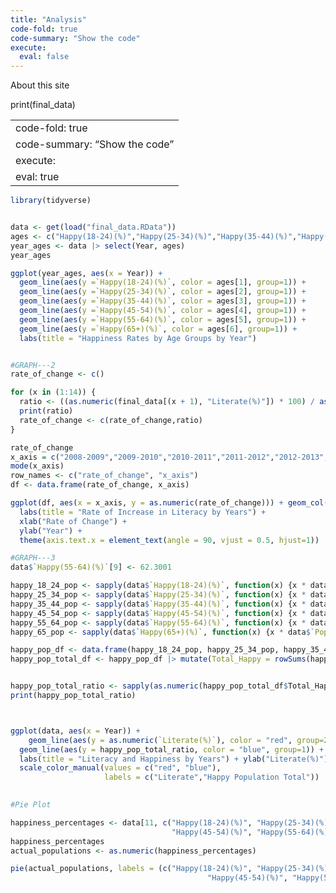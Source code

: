 ```yaml
---
title: "Analysis"
code-fold: true
code-summary: "Show the code"
execute:
  eval: false
---
```


About this site

print(final_data)

---
code-fold: true
code-summary: "Show the code"
execute:
  eval: true
---

```r
library(tidyverse)


data <- get(load("final_data.RData"))
ages <- c("Happy(18-24)(%)","Happy(25-34)(%)","Happy(35-44)(%)","Happy(45-54)(%)","Happy(55-64)(%)","Happy(65+)(%)")
year_ages <- data |> select(Year, ages)
year_ages

ggplot(year_ages, aes(x = Year)) +
  geom_line(aes(y =`Happy(18-24)(%)`, color = ages[1], group=1)) +
  geom_line(aes(y =`Happy(25-34)(%)`, color = ages[2], group=1)) +
  geom_line(aes(y =`Happy(35-44)(%)`, color = ages[3], group=1)) +
  geom_line(aes(y =`Happy(45-54)(%)`, color = ages[4], group=1)) +
  geom_line(aes(y =`Happy(55-64)(%)`, color = ages[5], group=1)) +
  geom_line(aes(y =`Happy(65+)(%)`, color = ages[6], group=1)) +
  labs(title = "Happiness Rates by Age Groups by Year")


#GRAPH---2
rate_of_change <- c()

for (x in (1:14)) {
  ratio <- ((as.numeric(final_data[(x + 1), "Literate(%)"]) * 100) / as.numeric(final_data[x, "Literate(%)"])) - 100
  print(ratio)
  rate_of_change <- c(rate_of_change,ratio)
}

rate_of_change
x_axis = c("2008-2009","2009-2010","2010-2011","2011-2012","2012-2013","2013-2014","2014-2015","2015-2016","2016-2017","2017-2018","2018-2019","2019-2020","2020-2021","2021-2022")
mode(x_axis)
row_names <- c("rate_of_change", "x_axis")
df <- data.frame(rate_of_change, x_axis)

ggplot(df, aes(x = x_axis, y = as.numeric(rate_of_change))) + geom_col() +
  labs(title = "Rate of Increase in Literacy by Years") + 
  xlab("Rate of Change") + 
  ylab("Year") +
  theme(axis.text.x = element_text(angle = 90, vjust = 0.5, hjust=1))

#GRAPH---3
data$`Happy(55-64)(%)`[9] <- 62.3001

happy_18_24_pop <- sapply(data$`Happy(18-24)(%)`, function(x) {x * data$`Pop(18-24)`[which(data$`Happy(18-24)(%)` == x)]})
happy_25_34_pop <- sapply(data$`Happy(25-34)(%)`, function(x) {x * data$`Pop(25-34)`[which(data$`Happy(25-34)(%)` == x)]})
happy_35_44_pop <- sapply(data$`Happy(35-44)(%)`, function(x) {x * data$`Pop(35-44)`[which(data$`Happy(35-44)(%)` == x)]})
happy_45_54_pop <- sapply(data$`Happy(45-54)(%)`, function(x) {x * data$`Pop(45-54)`[which(data$`Happy(45-54)(%)` == x)]})
happy_55_64_pop <- sapply(data$`Happy(55-64)(%)`, function(x) {x * data$`Pop(55-64)`[which(data$`Happy(55-64)(%)` == x)]})
happy_65_pop <- sapply(data$`Happy(65+)(%)`, function(x) {x * data$`Pop(65+)`[which(data$`Happy(65+)(%)` == x)]})

happy_pop_df <- data.frame(happy_18_24_pop, happy_25_34_pop, happy_35_44_pop, happy_45_54_pop, happy_55_64_pop, happy_65_pop)
happy_pop_total_df <- happy_pop_df |> mutate(Total_Happy = rowSums(happy_pop_df))


happy_pop_total_ratio <- sapply(as.numeric(happy_pop_total_df$Total_Happy), function(x) {x / as.numeric(data$`Pop(Total)`[which(happy_pop_total_df$Total_Happy == x)])})
print(happy_pop_total_ratio)



ggplot(data, aes(x = Year)) +
    geom_line(aes(y = as.numeric(`Literate(%)`), color = "red", group=2)) +
  geom_line(aes(y = happy_pop_total_ratio, color = "blue", group=1)) + 
  labs(title = "Literacy and Happiness by Years") + ylab("Literate(%)") +
  scale_color_manual(values = c("red", "blue"),
                     labels = c("Literate","Happy Population Total"))
  

#Pie Plot

happiness_percentages <- data[11, c("Happy(18-24)(%)", "Happy(25-34)(%)", "Happy(35-44)(%)", 
                                    "Happy(45-54)(%)", "Happy(55-64)(%)", "Happy(65+)(%)")]
happiness_percentages
actual_populations <- as.numeric(happiness_percentages)

pie(actual_populations, labels = (c("Happy(18-24)(%)", "Happy(25-34)(%)", "Happy(35-44)(%)", 
                                            "Happy(45-54)(%)", "Happy(55-64)(%)", "Happy(65+)(%)")), main = "Population Distribution by Age Group (2018)")
```
